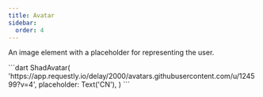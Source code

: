 ```yaml
---
title: Avatar
sidebar:
  order: 4
---
```


An image element with a placeholder for representing the user.

<Preview src="https://shadcn-ui-playground.web.app/avatar">
 ```dart
ShadAvatar(
  'https://app.requestly.io/delay/2000/avatars.githubusercontent.com/u/124599?v=4',
  placeholder: Text('CN'),
)
```
</Preview>

